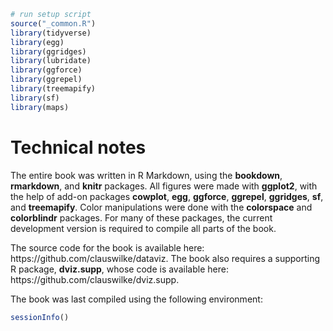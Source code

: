 ```r
# run setup script
source("_common.R")
library(tidyverse)
library(egg)
library(ggridges)
library(lubridate)
library(ggforce)
library(ggrepel)
library(treemapify)
library(sf)
library(maps)
```

# Technical notes {-}

The entire book was written in R Markdown, using the **bookdown**, **rmarkdown**, and **knitr** packages. All figures were made with **ggplot2**, with the help of add-on packages **cowplot**, **egg**, **ggforce**, **ggrepel**, **ggridges**, **sf**, and **treemapify**. Color manipulations were done with the **colorspace** and **colorblindr** packages. For many of these packages, the current development version is required to compile all parts of the book.

The source code for the book is available here: https://github.com/clauswilke/dataviz. The book also requires a supporting R package, **dviz.supp**, whose code is available here: https://github.com/clauswilke/dviz.supp.

The book was last compiled using the following environment:
```r
sessionInfo()
```
